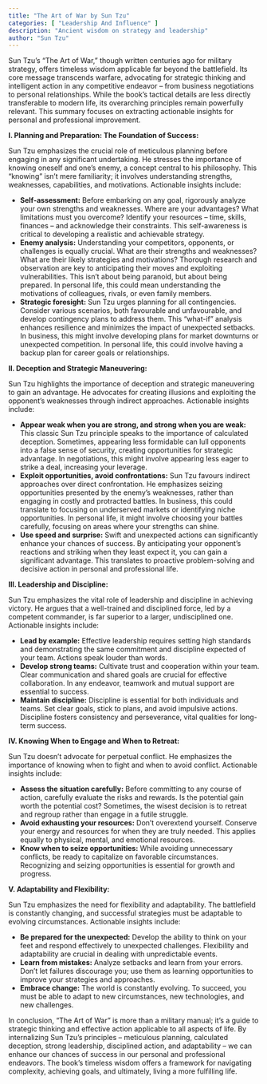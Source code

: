 ```yaml
---
title: "The Art of War by Sun Tzu"
categories: [ "Leadership And Influence" ]
description: "Ancient wisdom on strategy and leadership"
author: "Sun Tzu"
---
```

Sun Tzu's "The Art of War," though written centuries ago for military strategy, offers timeless wisdom applicable far beyond the battlefield.  Its core message transcends warfare, advocating for strategic thinking and intelligent action in any competitive endeavor – from business negotiations to personal relationships.  While the book's tactical details are less directly transferable to modern life, its overarching principles remain powerfully relevant. This summary focuses on extracting actionable insights for personal and professional improvement.

**I.  Planning and Preparation: The Foundation of Success:**

Sun Tzu emphasizes the crucial role of meticulous planning before engaging in any significant undertaking.  He stresses the importance of knowing oneself and one's enemy, a concept central to his philosophy. This “knowing” isn't mere familiarity; it involves understanding strengths, weaknesses, capabilities, and motivations.  Actionable insights include:

* **Self-assessment:**  Before embarking on any goal, rigorously analyze your own strengths and weaknesses.  Where are your advantages? What limitations must you overcome?  Identify your resources – time, skills, finances – and acknowledge their constraints.  This self-awareness is critical to developing a realistic and achievable strategy.
* **Enemy analysis:**  Understanding your competitors, opponents, or challenges is equally crucial.  What are their strengths and weaknesses? What are their likely strategies and motivations?  Thorough research and observation are key to anticipating their moves and exploiting vulnerabilities. This isn't about being paranoid, but about being prepared.  In personal life, this could mean understanding the motivations of colleagues, rivals, or even family members.
* **Strategic foresight:**  Sun Tzu urges planning for all contingencies.  Consider various scenarios, both favourable and unfavourable, and develop contingency plans to address them. This “what-if” analysis enhances resilience and minimizes the impact of unexpected setbacks.  In business, this might involve developing plans for market downturns or unexpected competition.  In personal life, this could involve having a backup plan for career goals or relationships.


**II.  Deception and Strategic Maneuvering:**

Sun Tzu highlights the importance of deception and strategic maneuvering to gain an advantage.  He advocates for creating illusions and exploiting the opponent's weaknesses through indirect approaches.  Actionable insights include:

* **Appear weak when you are strong, and strong when you are weak:**  This classic Sun Tzu principle speaks to the importance of calculated deception.  Sometimes, appearing less formidable can lull opponents into a false sense of security, creating opportunities for strategic advantage. In negotiations, this might involve appearing less eager to strike a deal, increasing your leverage.
* **Exploit opportunities, avoid confrontations:**  Sun Tzu favours indirect approaches over direct confrontation.  He emphasizes seizing opportunities presented by the enemy's weaknesses, rather than engaging in costly and protracted battles.  In business, this could translate to focusing on underserved markets or identifying niche opportunities.  In personal life, it might involve choosing your battles carefully, focusing on areas where your strengths can shine.
* **Use speed and surprise:**  Swift and unexpected actions can significantly enhance your chances of success.  By anticipating your opponent's reactions and striking when they least expect it, you can gain a significant advantage.  This translates to proactive problem-solving and decisive action in personal and professional life.


**III.  Leadership and Discipline:**

Sun Tzu emphasizes the vital role of leadership and discipline in achieving victory.  He argues that a well-trained and disciplined force, led by a competent commander, is far superior to a larger, undisciplined one. Actionable insights include:

* **Lead by example:**  Effective leadership requires setting high standards and demonstrating the same commitment and discipline expected of your team.  Actions speak louder than words.
* **Develop strong teams:**  Cultivate trust and cooperation within your team.  Clear communication and shared goals are crucial for effective collaboration. In any endeavor, teamwork and mutual support are essential to success.
* **Maintain discipline:**  Discipline is essential for both individuals and teams.  Set clear goals, stick to plans, and avoid impulsive actions. Discipline fosters consistency and perseverance, vital qualities for long-term success.


**IV.  Knowing When to Engage and When to Retreat:**

Sun Tzu doesn't advocate for perpetual conflict.  He emphasizes the importance of knowing when to fight and when to avoid conflict.  Actionable insights include:

* **Assess the situation carefully:**  Before committing to any course of action, carefully evaluate the risks and rewards.  Is the potential gain worth the potential cost?  Sometimes, the wisest decision is to retreat and regroup rather than engage in a futile struggle.
* **Avoid exhausting your resources:**  Don't overextend yourself.  Conserve your energy and resources for when they are truly needed.  This applies equally to physical, mental, and emotional resources.
* **Know when to seize opportunities:**  While avoiding unnecessary conflicts, be ready to capitalize on favorable circumstances.  Recognizing and seizing opportunities is essential for growth and progress.


**V.  Adaptability and Flexibility:**

Sun Tzu emphasizes the need for flexibility and adaptability.  The battlefield is constantly changing, and successful strategies must be adaptable to evolving circumstances.  Actionable insights include:

* **Be prepared for the unexpected:**  Develop the ability to think on your feet and respond effectively to unexpected challenges.  Flexibility and adaptability are crucial in dealing with unpredictable events.
* **Learn from mistakes:**  Analyze setbacks and learn from your errors.  Don't let failures discourage you; use them as learning opportunities to improve your strategies and approaches.
* **Embrace change:**  The world is constantly evolving.  To succeed, you must be able to adapt to new circumstances, new technologies, and new challenges.


In conclusion, "The Art of War" is more than a military manual; it's a guide to strategic thinking and effective action applicable to all aspects of life. By internalizing Sun Tzu’s principles – meticulous planning, calculated deception, strong leadership, disciplined action, and adaptability – we can enhance our chances of success in our personal and professional endeavors.  The book's timeless wisdom offers a framework for navigating complexity, achieving goals, and ultimately, living a more fulfilling life.

